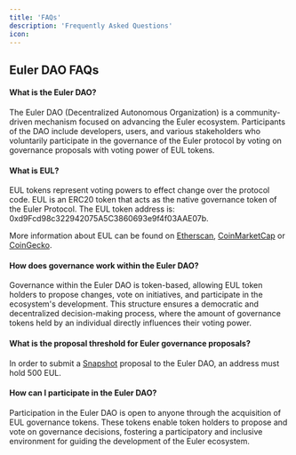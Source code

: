 ```yaml
---
title: 'FAQs'
description: 'Frequently Asked Questions'
icon: 
---
```


## Euler DAO FAQs

#### What is the Euler DAO? 
The Euler DAO (Decentralized Autonomous Organization) is a community-driven mechanism focused on advancing the Euler  ecosystem. Participants of the DAO include developers, users, and various stakeholders who voluntarily participate in the governance of the Euler protocol by voting on governance proposals with voting power of EUL tokens.

#### What is EUL?
EUL tokens represent voting powers to effect change over the protocol code. EUL is an ERC20 token that acts as the native governance token of the Euler Protocol. The EUL token address is: 0xd9Fcd98c322942075A5C3860693e9f4f03AAE07b.

More information about EUL can be found on [Etherscan](https://etherscan.io/token/0xd9fcd98c322942075a5c3860693e9f4f03aae07b), [CoinMarketCap](https://coinmarketcap.com/currencies/euler-finance/) or [CoinGecko](https://www.coingecko.com/en/coins/euler).

#### How does governance work within the Euler DAO? 
Governance within the Euler DAO is token-based, allowing EUL token holders to propose changes, vote on initiatives, and participate in the ecosystem's development. This structure ensures a democratic and decentralized decision-making process, where the amount of governance tokens held by an individual directly influences their voting power.

#### What is the proposal threshold for Euler governance proposals?
In order to submit a [Snapshot](https://snapshot.org/#/eulerdao.eth) proposal to the Euler DAO, an address must hold 500 EUL. 

#### How can I participate in the Euler DAO? 
Participation in the Euler DAO is open to anyone through the acquisition of EUL governance tokens. These tokens enable token holders to propose and vote on governance decisions, fostering a participatory and inclusive environment for guiding the development of the Euler ecosystem.
